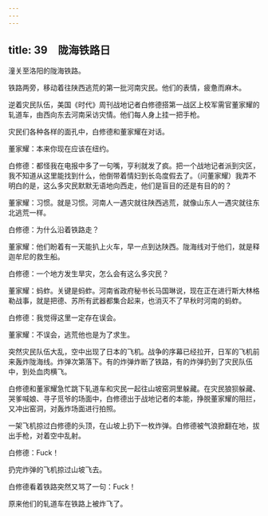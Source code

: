 ```yaml
---
---
---
```

title: 39　陇海铁路日
---




潼关至洛阳的陇海铁路。

铁路两旁，移动着往陕西逃荒的第一批河南灾民。他们的表情，疲惫而麻木。

逆着灾民队伍，美国《时代》周刊战地记者白修德搭第一战区上校军需官董家耀的轧道车，由西向东去河南采访灾情。他们每人身上挂一把手枪。

灾民们各种各样的面孔中，白修德和董家耀在对话。

董家耀：本来你现在应该在纽约。

白修德：都怪我在电报中多了一句嘴，亨利就发了疯。把一个战地记者派到灾区，我不知道从这里能找到什么，他倒带着情妇到长岛度假去了。（问董家耀）我弄不明白的是，这么多灾民默默无语地向西走，他们是盲目的还是有目的的？

董家耀：习惯。就是习惯。河南人一遇灾就往陕西逃荒，就像山东人一遇灾就往东北逃荒一样。

白修德：为什么沿着铁路走？

董家耀：他们盼着有一天能扒上火车，早一点到达陕西。陇海线对于他们，就是释迦牟尼的救生船。

白修德：一个地方发生旱灾，怎么会有这么多灾民？

董家耀：蚂蚱。关键是蚂蚱。河南省政府秘书长马国琳说，现在正在进行斯大林格勒战事，就是把德、苏所有武器都集合起来，也消灭不了早秋时河南的蚂蚱。

白修德：我觉得这里一定存在误会。

董家耀：不误会，逃荒他也是为了求生。

突然灾民队伍大乱，空中出现了日本的飞机。战争的序幕已经拉开，日军的飞机前来轰炸陇海线。炸弹次第落下。有的炸弹炸断了铁路，有的炸弹扔到了灾民队伍中，到处血肉横飞。

白修德和董家耀急忙跳下轧道车和灾民一起往山坡窑洞里躲藏。在灾民狼狈躲藏、哭爹喊娘、寻子觅爷的场面中，白修德出于战地记者的本能，挣脱董家耀的阻拦，又冲出窑洞，对轰炸场面进行拍照。

一架飞机掠过白修德的头顶，在山坡上扔下一枚炸弹。白修德被气浪掀翻在地，拔出手枪，对着空中乱射。

白修德：Fuck！

扔完炸弹的飞机掠过山坡飞去。

白修德看着铁路突然又骂了一句：Fuck！

原来他们的轧道车在铁路上被炸飞了。